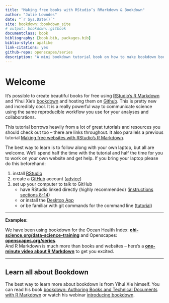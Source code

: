 ```yaml
--- 
title: "Making free books with RStudio’s RMarkdown & Bookdown"
author: "Julie Lowndes"
date: "`r Sys.Date()`"
site: bookdown::bookdown_site
# output: bookdown::gitbook
documentclass: book
bibliography: [book.bib, packages.bib]
biblio-style: apalike
link-citations: yes
github-repo: openscapes/series
description: "A mini bookdown tutorial book on how to make bookdown books."
---
```


# Welcome {#welcome}


It's possible to create beautiful books for free using [RStudio's R Markdown](http://rmarkdown.rstudio.com/) and Yihui Xie's [bookdown](https://bookdown.org/yihui/bookdown/) and hosting them on [Github](http://github.com). This is pretty new and incredibly cool. It is a really powerful way to communicate science using the same reproducible workflow you use for your analyses and collaborations.

This tutorial borrows heavily from a lot of great tutorials and resources you should check out too -- there are links throughout. It also parallels a previous tutorial [Making free websites with RStudio’s R Markdown](https://jules32.github.io/rmarkdown-website-tutorial/).

The best way to learn is to follow along with your own laptop, but all are welcome. We'll spend half the time with the tutorial and half the time for you to work on your own website and get help. If you bring your laptop please do this beforehand: 

1. install [RStudio](https://www.rstudio.com/products/rstudio/download/)
1. create a [GitHub]((http://github.com)) account ([advice](http://happygitwithr.com/github-acct.html))
1. set up your computer to talk to GitHub
    - have RStudio linked directly (highly recommended) ([instructions sections 8-14](http://happygitwithr.com/hello-git.html))
    - or install the [Desktop App](https://desktop.github.com/)
    - or be familiar with git commands for the command line ([tutorial](https://try.github.io/levels/1/challenges/1))

----


**Examples:**

We have been using bookdown for the Ocean Health Index:  [**ohi-science.org/data-science-training**](http://ohi-science.org/data-science-training) and Openscapes: [**openscapes.org/series**](https://openscapes.org/series).  
And R Markdown is much more than books and websites -- here's a [**one-minute video about R Markdown**](http://rmarkdown.rstudio.com/lesson-1.html) to get you excited. 

----

## Learn all about Bookdown

The best way to learn more about bookdown is from Yihui Xie himself. You can read his book [bookdown: Authoring Books and Technical Documents with R Markdown](https://bookdown.org/yihui/bookdown/) or watch his webinar [introducing bookdown](https://www.rstudio.com/resources/webinars/introducing-bookdown/).

